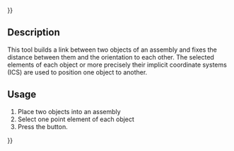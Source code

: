 {{UnfinishedDocu{{#translation:}}}}
<languages/>

{{Docnav
|[[Assembly3_ConstraintPointOnCircle|Point on circle]]
|[[Assembly3_ConstraintPointPlaneDistance|Point plane distance]]
|[[Assembly3_Workbench|Assembly3]]
|IconL=Assembly_ConstraintPointOnCircle.svg
|IconR=Assembly_ConstraintPointPlaneDistance.svg
|IconC=Assembly3_workbench_icon.svg
}}

{{GuiCommand
|Name=Assembly3 ConstraintPointsDistance
|Icon=Assembly_ConstraintPointsDistance.svg
|Workbenches=[[Assembly3_Workbench|Assembly3]]
}}

== Description ==

This tool builds a link between two objects of an assembly and fixes the distance between them and the orientation to each other. The selected elements of each object or more precisely their implicit coordinate systems (ICS) are used to position one object to another.

== Usage == 

# Place two objects into an assembly
# Select one point element of each object
# Press the {{Button|[[Image:Assembly_ConstraintPointsDistance.svg|16px]] [[Assembly3_ConstraintPointsDistance|Points distance]]}} button.

   
{{Docnav
|[[Assembly3_ConstraintPointOnCircle|Point on circle]]
|[[Assembly3_ConstraintPointPlaneDistance|Point plane distance]]
|[[Assembly3_Workbench|Assembly3]]
|IconL=Assembly_ConstraintPointOnCircle.svg
|IconR=Assembly_ConstraintPointPlaneDistance.svg
|IconC=Assembly3_workbench_icon.svg
}}

{{Userdocnavi{{#translation:}}}}
